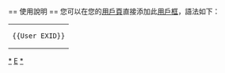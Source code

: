 {{Userbox-2
  |border-c = pink
  |border-s = 4
  |id1-c    = #000000
  |id1-s    = 12
  |id1-fc   = #000000
  |id2-c    = linear-gradient(#FFC0CB, #FF0DA6)
  |id2-s    = 12
  |id2-fc   = #FFFFFF
  |info-c   = linear-gradient(#FFC0CB, #FF0DA6)
  |info-s   = 8
  |info-fc  = #000000
  |id1      = [[File:2016 EXID Leggo World in Taiwan.jpg|80px]]
  |id2      = [[File:EXID LOGO.png|50px]]
  |info     = <div class="center">這個用戶喜歡<big>'''[[EXID|<span style="color:#000000">EXID</span>]]'''</big></div><div class="center">是一名<span style="color:#000000;"><big>'''LEGGO'''</big></span></div>
  |nocat    = {{{nocat|}}}
}}

<includeonly>[[Category:喜歡EXID的維基人|{{PAGENAME}}]]</includeonly>
<noinclude>
<div style="clear: both; float: left;"></div>
<br>
== 使用說明 ==
您可以在您的[[維基百科:用戶頁|用戶頁]]直接添加此[[維基百科:用戶框|用戶框]]，語法如下：
{| style="background: transparent; float: left;"
|<pre>{{User EXID}}</pre>
|}
[[Category:喜歡EXID的維基人|*]]
[[Category:藝人用戶框模板|E]]
[[Category:EXID|*‎]]